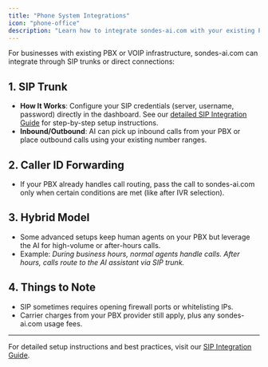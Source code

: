 ```yaml
---
title: "Phone System Integrations"
icon: "phone-office"
description: "Learn how to integrate sondes-ai.com with your existing PBX or VOIP infrastructure through SIP trunks"
---
```


For businesses with existing PBX or VOIP infrastructure, sondes-ai.com can integrate through SIP trunks or direct connections:

## 1. SIP Trunk

- **How It Works**: Configure your SIP credentials (server, username, password) directly in the dashboard. See our [detailed SIP Integration Guide](/provisioning/sip-trunking/sip-integration) for step-by-step setup instructions.
- **Inbound/Outbound**: AI can pick up inbound calls from your PBX or place outbound calls using your existing number ranges.

## 2. Caller ID Forwarding

- If your PBX already handles call routing, pass the call to sondes-ai.com only when certain conditions are met (like after IVR selection).

## 3. Hybrid Model

- Some advanced setups keep human agents on your PBX but leverage the AI for high-volume or after-hours calls.
- Example: _During business hours, normal agents handle calls. After hours, calls route to the AI assistant via SIP trunk._

## 4. Things to Note

- SIP sometimes requires opening firewall ports or whitelisting IPs.
- Carrier charges from your PBX provider still apply, plus any sondes-ai.com usage fees.

---

For detailed setup instructions and best practices, visit our [SIP Integration Guide](/provisioning/sip-trunking/sip-integration).
